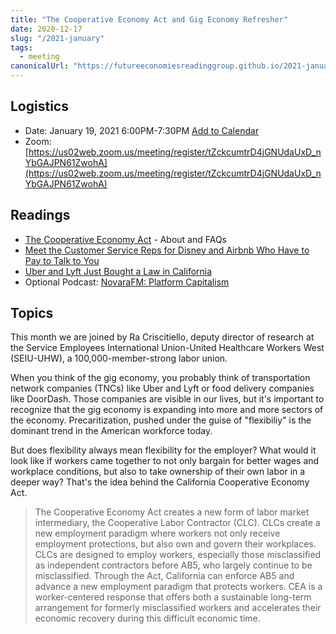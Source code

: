 ```yaml
---
title: "The Cooperative Economy Act and Gig Economy Refresher"
date: 2020-12-17
slug: "/2021-january"
tags:
  - meeting
canonicalUrl: "https://futureeconomiesreadinggroup.github.io/2021-january"
---
```


## Logistics
* Date: January 19, 2021 6:00PM-7:30PM [Add to Calendar](https://calendar.google.com/event?action=TEMPLATE&tmeid=N2VoZHI5cjc5a2p0YWpobmhvOHJ0Zm1uNWMgamFzb24ucHJhZG9AbQ&tmsrc=jason.prado%40gmail.com)
* Zoom: [https://us02web.zoom.us/meeting/register/tZckcumtrD4jGNUdaUxD_nYbGAJPN61ZwohA](https://us02web.zoom.us/meeting/register/tZckcumtrD4jGNUdaUxD_nYbGAJPN61ZwohA)


## Readings

* [The Cooperative Economy Act](https://www.cooperativeeconomyact.org/) - About and FAQs
* [Meet the Customer Service Reps for Disney and Airbnb Who Have to Pay to Talk to You](https://www.propublica.org/article/meet-the-customer-service-reps-for-disney-and-airbnb-who-have-to-pay-to-talk-to-you)
* [Uber and Lyft Just Bought a Law in California](https://www.curbed.com/2020/11/california-uber-lyft-prop-22.html)
* Optional Podcast: [NovaraFM: Platform Capitalism](https://soundcloud.com/novaramedia/novarafm-platform-capitalism)


## Topics

This month we are joined by Ra Criscitiello, deputy director of research at the
Service Employees International Union-United Healthcare Workers West (SEIU-UHW),
a 100,000-member-strong labor union.

When you think of the gig economy, you probably think of transportation network
companies (TNCs) like Uber and Lyft or food delivery companies like DoorDash.
Those companies are visible in our lives, but it's important to recognize that
the gig economy is expanding into more and more sectors of the economy.
Precaritization, pushed under the guise of "flexibiliy" is the dominant trend in
the American workforce today.

But does flexibility always mean flexibility for the employer? What would it
look like if workers came together to not only bargain for better wages and
workplace conditions, but also to take ownership of their own labor in a deeper
way? That's the idea behind the California Cooperative Economy Act.

> The Cooperative Economy Act creates a new form of labor market intermediary,
> the Cooperative Labor Contractor (CLC). CLCs create a new employment paradigm
> where workers not only receive employment protections, but also own and govern
> their workplaces. CLCs are designed to employ workers, especially those
> misclassified as independent contractors before AB5, who largely continue to
> be misclassified. Through the Act, California can enforce AB5 and advance a
> new employment paradigm that protects workers. CEA is a worker-centered
> response that offers both a sustainable long-term arrangement for formerly
> misclassified workers and accelerates their economic recovery during this
> difficult economic time.
